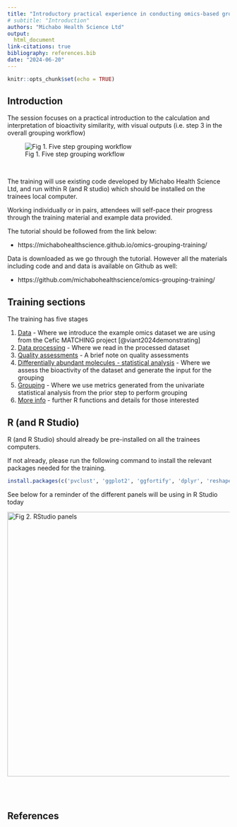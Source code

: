 ```yaml
---
title: "Introductory practical experience in conducting omics-based grouping"
# subtitle: "Introduction"
authors: "Michabo Health Science Ltd"
output: 
  html_document
link-citations: true
bibliography: references.bib
date: "2024-06-20"
---
```


```r
knitr::opts_chunk$set(echo = TRUE)
```

## Introduction

The session focuses on a practical introduction to the calculation and interpretation of bioactivity similarity, with visual outputs (i.e. step 3 in the overall grouping workflow)

![Fig 1. Five step grouping workflow](five_step_grouping_workflow.png)

&nbsp;

The training will use existing code developed by Michabo Health Science Ltd, and run within R (and R studio) which should be installed on the trainees local computer.

Working individually or in pairs, attendees will self-pace their progress through the training material and example data provided.


The tutorial should be followed from the link below:

- https://michabohealthscience.github.io/omics-grouping-training/


Data is downloaded as we go through the tutorial. However all the materials including code and and data is available on Github as well:

- https://github.com/michabohealthscience/omics-grouping-training/


## Training sections

The training has five stages

1. [Data](1_data.html) - Where we introduce the example omics dataset we are using from the Cefic MATCHING project [@viant2024demonstrating] 
2. [Data processing](2_data_processing.html) - Where we read in the processed dataset 
3. [Quality assessments](3_qa.html) - A brief note on quality assessments 
4. [Differentially abundant molecules - statistical analysis](4_stats.html) - Where we assess the bioactivity of the dataset and generate the input for the grouping 
5. [Grouping](5_grouping.html)  - Where we use metrics generated from the univariate statistical analysis from the prior step to perform grouping 
6. [More info](6_more_info.html)  - further R functions and details for those interested




## R (and R Studio) 

R (and R Studio) should already be pre-installed on all the trainees computers. 

If not already, please run the following command to install the relevant packages needed for the training. 


```r
install.packages(c('pvclust', 'ggplot2', 'ggfortify', 'dplyr', 'reshape2', 'tidyr'))
```


See below for a reminder of the different panels will be using in R Studio today

![Fig 2. RStudio panels](Rstudio.png){width=600px}
&nbsp;

&nbsp;



## References

